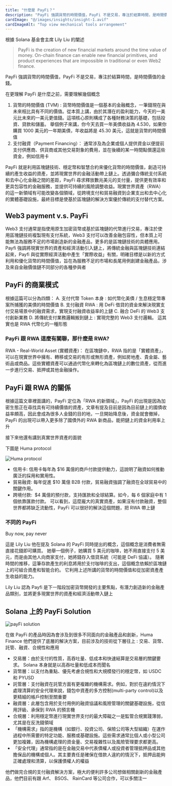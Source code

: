 ```yaml
---
title: "什麼是 PayFi？"
description: "PayFi 強調貨幣的時間價值，PayFi 不是交易，專注於結算時間，是時間價值的金錢。"
cardImage: "@/images/insights/insight-1.avif"
cardImageAlt: "Top view mechanical tools arrangement"
---
```

根據 Solana 基金會主席 Lily Liu 的闡述

> PayFi is the creation of new financial markets around the time value of money. On-chain finance can enable new financial primitives, and product experiences that are impossible in traditional or even Web2 finance.

PayFi 強調貨幣的時間價值，PayFi 不是交易，專注於結算時間，是時間價值的金錢。

在更理解 PayFi 是什麼之前，需要理解幾個概念

1. 貨幣的時間價值 (TVM) : 貨幣時間價值是一個基本的金融概念，一筆錢現在與未來相比具有不同的價值。從本質上講，由於其潛在的盈利能力，今天的一美元比未來的一美元更值錢。這項核心原則構成了各種財務決策的基礎，包括投資、貸款和儲蓄。 舉個例子來講，你今天去買一年美債收益為 4.530，如果你購買 1000 美元的一年期美債，年收益將是 45.30 美元，這就是貨幣的時間價值
2. 支付融資（Payment Financing）： 通常涉及為企業或個人提供資金以便提前支付供應商、供貨商或其他交易對象的費用，並在後續的某一時間點償還這些資金，例如信用卡

PayFi 就是利用區塊鏈技術、穩定幣和智慧合約來優化貨幣的時間價值，創造可持續的產生收益的資產，並將現實世界的金融活動帶上鏈上。透過彌合傳統支付系統和去中心化金融之間的差距，PayFi 尋求釋放數兆美元的支付量，提供更有效率和更具包容性的金融服務，並提供可持續的風險調整收益。現實世界資產（RWA）的這一新領域有可能改變各個領域，從跨境支付和貿易融資到企業支出和去中心化的實體基礎設施，最終目標是使基於區塊鏈的解決方案優於傳統的支付替代方案。

## Web3 payment v.s. PayFi

Web3 支付通常是指使用原生加密貨幣或基於區塊鏈的代幣進行交易，專注於使用區塊鏈技術複製現有支付系統，Web3 支付可以改善金融包容性，但本質上可能無法為服務不足的市場創造新的金融產品，更多的是區塊鏈技術的具體應用。
Payfi 強調將現實世界的資產和經濟活動引入鏈上，將傳統金融與區塊鏈技術連結起來，Payfi 與從實際經濟活動中產生「實際收益」有關，明確目標是以新的方式利用和優化貨幣的時間價值，旨在為服務不足的市場和長尾用例創建金融產品，涉及來自金融價值鏈不同部分的各種參與者

## PayFi 的商業模式

根據這篇可以分為四類：
A. 支付代幣 Token 本身 : 如代幣化美債 / 生息穩定幣專案所捕獲的美債的時間價值
B. 支付融資 RWA : 用 DeFi 借貸的資金來解決現實支付交易場景中的融資需求，實現支付融資收益率的上鏈
C. 融合 DeFi 的 Web3 支付創新業務
D. 將傳統支付業務邏輯搬到鏈上 : 實現完整的 Web3 支付邏輯。 這其實也是 RWA 代幣化的一種形態

### PayFi 跟 RWA 這麼有關聯，那什麼是 RWA?

RWA - Real-World Asset (實體資產)：
在區塊鏈中，RWA 指的是「實體資產」，可以在現實世界中擁有、轉移或交易的有形或無形資產，例如房地產、貴金屬、藝術品或商品。這些實體資產可以通過代幣化來轉化為區塊鏈上的數位資產，從而進一步進行交易、抵押或其他金融操作。

## PayFi 跟 RWA 的關係

根據這篇文章裡面講的，PayFi 定位為「RWA 的新領域」，PayFi 的出現是因為加密生態正在尋找具有可持續價值的資產，文章有提及目前是因為目前鏈上的國債收益率頗高，因此會成為很多人金錢的目的地，一旦開始降息後，資金就會撤掉，PayFi 的出現可以帶入更多除了國債外的 RWA 新商品，能把鏈上的資金利用率上升

接下來他還有講到真實世界資產的面貌

下圖是 Huma protocol

![Huma protocol](https://blog.huma.finance/hs-fs/hubfs/The%20PayFi%20Market.png?width=984&height=554&name=The%20PayFi%20Market.png)

- 信用卡: 信用卡每年為 $16 萬億的商戶付款提供動力，這說明了融資如何推動廣泛的採用和實用性。
- 貿易融資: 每年促進 $10 萬億 B2B 付款，貿易融資強調了融資在全球貿易中的關鍵作用。
- 跨境付款:  $4 萬億的預付款，支持匯款和全球結算。如今，每 6 個家庭中有 1 個依靠匯款付款。
  可以看到，這麼龐大的真實資產，如果沒有付款融資，整個世界都將缺乏流動性，PayFi 可以很好的解決這個問題，把 RWA 帶上鏈

### 不同的 PayFi

Buy now, pay never

這是 Lily Liu 他在提及 Solana 的 PayFi 同時提出的概念，這個概念是消費者無需直接花錢即可購買。 她舉一個例子，她購買 5 美元的咖啡，她不用直接支付 5 美元，而是由其他人向商家支付，她將錢存入借貸系統（可能是 DeFi 協議）。 隨著時間的推移，這筆存款產生的利息將用於支付咖啡的支出，這個概念依賴於區塊鏈上的可組合資產和智能合約。 它利用上述所講的貨幣的時間價值和從加密資產產生收益的能力。

Lily Liu 認為 Payfi 是下一階段加密貨幣開發的主要焦點，有潛力創造新的金融產品類別，並將更多現實世界的資產和經濟活動帶入鏈上

## Solana 上的 PayFi Solution

![payFi solution](https://vocus.cc/article/66ba1b14fd89780001eef95e)

在做 PayFi 的產品時因為會涉及到很多不同面向的金融產品和創新，Huma Finance 他們提供了底層的解決方案，目前涉及的技術從下層往上 : 交易、貨幣、託管、融資、合規性和應用

- 交易層：由於支付的性質，高吞吐量、低成本和快速結算是交易層的關鍵要求。 Solana 本身就是以高吞吐量和低成本而聞名
- 貨幣層：以支付為重點、優先考慮合規性和大規模發行的穩定幣，如 USDC 和 PYUSD
- 託管層：支付融資在託管方面有更複雜的機構需求。例如，對於在違約情況下處理清算的安全代理來說，錢包中資產的多方控制(multi-party control)以及更精細的帳戶控制至關重要
- 融資層：此層包含用於支付用例的融資協議和風險管理的關鍵基礎設施，從信用評級、承保到 RWA 的預言機
- 合規層：利用穩定幣進行現實世界支付的最大障礙之一是監管合規實踐薄弱，尤其是在反洗錢領域
- 「機構需求」指的是機構（如銀行、投資公司、保險公司等大型組織）在運作過程中所需要的特定功能、服務或基礎設施。這些需求通常比個人或小型公司更加複雜，因為機構處理的資金量、交易複雜性以及風險管理要求都更高。
- 「安全代理」通常指的是在金融交易中代表債權人或投資者管理抵押品或其他擔保品的機構或個人。其主要責任是確保在借款人違約的情況下，抵押品能夠正確處理和清算，以保護債權人的權益

他們做完合規的支付融資解決方案，極大的便利許多公司想做相關創新的金融產品，他們目前有跟 Arf、 BSOS、 RainCard 等公司合作，可以多關注一
